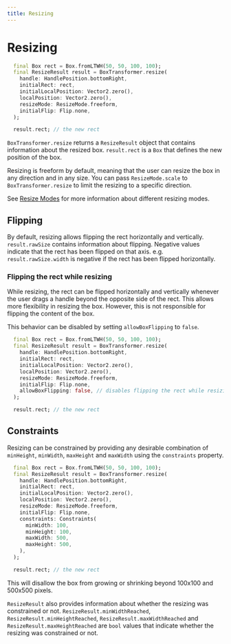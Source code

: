 ```yaml
---
title: Resizing
---
```


# Resizing

```dart
  final Box rect = Box.fromLTWH(50, 50, 100, 100);
  final ResizeResult result = BoxTransformer.resize(
    handle: HandlePosition.bottomRight,
    initialRect: rect,
    initialLocalPosition: Vector2.zero(),
    localPosition: Vector2.zero(),
    resizeMode: ResizeMode.freeform,
    initialFlip: Flip.none,
  );

  result.rect; // the new rect
```

`BoxTransformer.resize` returns a `ResizeResult` object that contains information about the resized box.
`result.rect` is a `Box` that defines the new position of the box.

Resizing is freeform by default, meaning that the user can resize the box in any direction and in any size. You can
pass `ResizeMode.scale` to `BoxTransformer.resize` to limit the resizing to a specific direction.

See [Resize Modes](/resize_modes) for more information about different resizing modes.

## Flipping

By default, resizing allows flipping the rect horizontally and vertically. `result.rawSize` contains information about
flipping. Negative values indicate that the rect has been flipped on that axis. e.g. `result.rawSize.width` is negative
if the rect has been flipped horizontally.

### Flipping the rect while resizing
While resizing, the rect can be flipped horizontally and vertically whenever the
user drags a handle beyond the opposite side of the rect. This allows more flexibility in resizing the box. However,
this is not responsible for flipping the content of the box.

This behavior can be disabled by setting `allowBoxFlipping` to `false`.

```dart title="Disable flipping the rect while resizing"
  final Box rect = Box.fromLTWH(50, 50, 100, 100);
  final ResizeResult result = BoxTransformer.resize(
    handle: HandlePosition.bottomRight,
    initialRect: rect,
    initialLocalPosition: Vector2.zero(),
    localPosition: Vector2.zero(),
    resizeMode: ResizeMode.freeform,
    initialFlip: Flip.none,
    allowBoxFlipping: false, // disables flipping the rect while resizing
  );

  result.rect; // the new rect
```

## Constraints

Resizing can be constrained by providing any desirable combination of `minHeight`, `minWidth`, `maxHeight` and
`maxWidth` using the `constraints` property.

```dart title="Resizable widget with constrained resizing"
  final Box rect = Box.fromLTWH(50, 50, 100, 100);
  final ResizeResult result = BoxTransformer.resize(
    handle: HandlePosition.bottomRight,
    initialRect: rect,
    initialLocalPosition: Vector2.zero(),
    localPosition: Vector2.zero(),
    resizeMode: ResizeMode.freeform,
    initialFlip: Flip.none,
    constraints: Constraints(
      minWidth: 100,
      minHeight: 100,
      maxWidth: 500,
      maxHeight: 500,
    ),
  );

  result.rect; // the new rect
```
This will disallow the box from growing or shrinking beyond 100x100 and 500x500 pixels.

`ResizeResult` also provides information about whether the resizing was constrained or not.
`ResizeResult.minWidthReached`, `ResizeResult.minHeightReached`, `ResizeResult.maxWidthReached` and
`ResizeResult.maxHeightReached` are `bool` values that indicate whether the resizing was constrained or not.

[boxTransform]: https://github.com/hyper-designed/box_transform/tree/main/packages/box_transform
[flutterBoxTransform]: https://github.com/hyper-designed/box_transform/tree/main/packages/flutter_box_transform
[flutter]: https://flutter.dev
